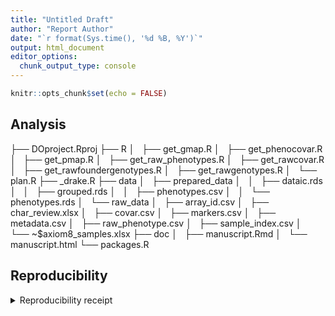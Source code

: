 ```yaml
---
title: "Untitled Draft"
author: "Report Author"
date: "`r format(Sys.time(), '%d %B, %Y')`"
output: html_document
editor_options: 
  chunk_output_type: console
---
```


```r
knitr::opts_chunk$set(echo = FALSE)
```

## Analysis

├── DOproject.Rproj
├── R
│   ├── get_gmap.R
│   ├── get_phenocovar.R
│   ├── get_pmap.R
│   ├── get_raw_phenotypes.R
│   ├── get_rawcovar.R
│   ├── get_rawfoundergenotypes.R
│   ├── get_rawgenotypes.R
│   └── plan.R
├── _drake.R
├── data
│   ├── prepared_data
│   │   ├── dataic.rds
│   │   ├── grouped.rds
│   │   ├── phenotypes.csv
│   │   └── phenotypes.rds
│   └── raw_data
│       ├── array_id.csv
│       ├── char_review.xlsx
│       ├── covar.csv
│       ├── markers.csv
│       ├── metadata.csv
│       ├── raw_phenotype.csv
│       ├── sample_index.csv
│       └── ~$axiom8_samples.xlsx
├── doc
│   ├── manuscript.Rmd
│   └── manuscript.html
└── packages.R

## Reproducibility

<details><summary>Reproducibility receipt</summary>

```r
## datetime
Sys.time()

## repository
if(requireNamespace('git2r', quietly = TRUE)) {
  git2r::repository()
} else {
  c(
    system2("git", args = c("log", "--name-status", "-1"), stdout = TRUE),
    system2("git", args = c("remote", "-v"), stdout = TRUE)
  )
}

## session info
sessionInfo()
```

</details>
